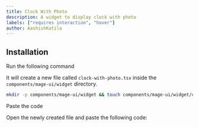 ```yaml
---
title: Clock With Photo
description: A widget to display clock with photo
labels: ["requires interaction", "hover"]
author: AashishKatila
---
```


<ComponentPreview name="widget-clock-with-photo--docs" />

## Installation

<Steps>
<Step>Run the following command</Step>

It will create a new file called `clock-with-photo.tsx` inside the `components/mage-ui/widget` directory.

```bash
mkdir -p components/mage-ui/widget && touch components/mage-ui/widget/clock-with-photo.tsx
```

<Step>Paste the code</Step>

Open the newly created file and paste the following code:

```jsx file=<rootDir>/mage-ui/widget/clock-with-photo.tsx

```

</Steps>
